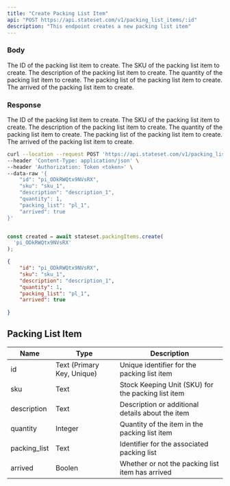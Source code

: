 ```yaml
---
title: "Create Packing List Item"
api: "POST https://api.stateset.com/v1/packing_list_items/:id"
description: "This endpoint creates a new packing list item"
---
```


### Body

<ParamField body="id" required="true" type="string">
  The ID of the packing list item to create.
</ParamField>

<ParamField body="sku" required="true" type="string">
  The SKU of the packing list item to create.
</ParamField>

<ParamField body="description" required="true" type="string">
  The description of the packing list item to create.
</ParamField>

<ParamField body="quantity" required="true" type="number">
  The quantity of the packing list item to create.
</ParamField>

<ParamField body="packing_list" required="true" type="string">
  The packing list of the packing list item to create.
</ParamField>

<ParamField body="arrived" required="true" type="boolean">
  The arrived of the packing list item to create.
</ParamField>


### Response

<ResponseField name="id" required="true" type="string">
  The ID of the packing list item to create.
</ResponseField>

<ResponseField name="sku" required="true" type="string">
  The SKU of the packing list item to create.
</ResponseField>

<ResponseField name="description" required="true" type="string">
  The description of the packing list item to create.
</ResponseField>

<ResponseField name="quantity" required="true" type="number">
  The quantity of the packing list item to create.
</ResponseField>

<ResponseField name="packing_list" required="true" type="string">
  The packing list of the packing list item to create.
</ResponseField>

<ResponseField name="arrived" required="true" type="boolean">
  The arrived of the packing list item to create.
</ResponseField>


<RequestExample>

```bash cURL
curl --location --request POST 'https://api.stateset.com/v1/packing_list_item/:id' \
--header 'Content-Type: application/json' \
--header 'Authorization: Token <token>' \
--data-raw '{
    "id": "pi_ODkRWQtx9NVsRX",
    "sku": "sku_1",
    "description": "description_1",
    "quantity": 1,
    "packing_list": "pl_1",
    "arrived": true
}'
```

```js Node.js

const created = await stateset.packingItems.create(
  'pi_ODkRWQtx9NVsRX'
);

```

</RequestExample>

<ResponseExample>

```json Response
{
    "id": "pi_ODkRWQtx9NVsRX",
    "sku": "sku_1",
    "description": "description_1",
    "quantity": 1,
    "packing_list": "pl_1",
    "arrived": true
 
}
```

</ResponseExample>


## Packing List Item

| Name          | Type                       | Description                                        |
| ------------- | -------------------------- | -------------------------------------------------- |
| id            | Text (Primary Key, Unique) | Unique identifier for the packing list item        |
| sku           | Text                       | Stock Keeping Unit (SKU) for the packing list item |
| description   | Text                       | Description or additional details about the item   |
| quantity      | Integer                    | Quantity of the item in the packing list item      |
| packing\_list | Text                       | Identifier for the associated packing list         |
| arrived       | Boolen                     | Whether or not the packing list item has arrived   |